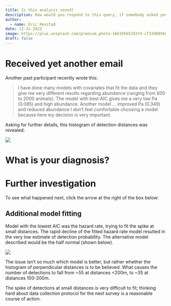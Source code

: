 ```yaml
---
title: Is this analysis sound?
description: How would you respond to this query, if somebody asked your opinion?
author: 
  - name: Eric Rexstad
date: 12-31-2022
image: https://plus.unsplash.com/premium_photo-1661956524374-cf33d885689a?ixlib=rb-4.0.3&ixid=MnwxMjA3fDB8MHxzZWFyY2h8MXx8aHVtcGJhY2slMjB3aGFsZXxlbnwwfHwwfHw%3D&auto=format&fit=crop&w=500&q=60
draft: false
---
```


# Received yet another email

Another past participant recently wrote this:

> I have done many models with covariates that fit the data and they give me very different results regarding abundance (ranging from 600 to 2000 animals). The model with best AIC gives me a very low Pa (0.085) and high abundance. Another model ... improved Pa (0.349) and reduced abundance
> I don’t feel comfortable choosing a model because here my decision is very important.

Asking for further details, this histogram of detection distances was revealed:

![](histo.jpg)

# What is your diagnosis?

# Further investigation

To see what happened next, click the arrow at the right of the box below:

::: {.callout-note  collapse="true"}
## Additional model fitting

Model with the lowest AIC was the hazard rate, trying to fit the spike at small distances. The rapid decline of the fitted hazard rate model resulted in the very low estimate of detection probability. The alternative model described would be the half normal (shown below).

![](halfnorm.jpg)

The issue isn't so much which model is better, but rather whether the histogram of perpendicular distances is to be believed. What causes the number of detections to fall from ~55 at distances <200m, to ~35 at distances 100-200m.

The spike of detections at small distances is very difficult to fit; thinking hard about data collection protocol for the next survey is a reasonable course of action.

:::